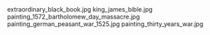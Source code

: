     
<PopImage className="w-full sm:max-w-[50vw] md:max-w-md float-right sm:m-1 sm:ml-4" src={JPG_extraordinary_black_book_jpg} width={384} alt="extraordinary_black_book.jpg">
	extraordinary_black_book.jpg
</PopImage>
<PopImage className="w-full sm:max-w-[50vw] md:max-w-md float-left sm:m-1 sm:mr-4" src={JPG_king_james_bible_jpg} width={384} alt="king_james_bible.jpg">
	king_james_bible.jpg
</PopImage>
<PopImage className="w-full sm:max-w-[50vw] md:max-w-md float-right sm:m-1 sm:ml-4" src={JPG_painting_1572_bartholomew_day_massacre_jpg} width={384} alt="painting_1572_bartholomew_day_massacre.jpg">
	painting_1572_bartholomew_day_massacre.jpg
</PopImage>
<PopImage className="w-full sm:max-w-[50vw] md:max-w-md float-left sm:m-1 sm:mr-4" src={JPG_painting_german_peasant_war_1525_jpg} width={384} alt="painting_german_peasant_war_1525.jpg">
	painting_german_peasant_war_1525.jpg
</PopImage>
<PopImage className="w-full sm:max-w-[50vw] md:max-w-md float-right sm:m-1 sm:ml-4" src={JPG_painting_thirty_years_war_jpg} width={384} alt="painting_thirty_years_war.jpg">
	painting_thirty_years_war.jpg
</PopImage>
